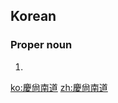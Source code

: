 {{also|慶尚南道|庆尚南道}}
==Korean==
{{ko-hanjatab}}

===Proper noun===
{{ko-proper noun|hj|hangeul=경상남도}}

# {{hanja form of|경상남도|[[w:South Gyeongsang Province|South Gyeongsang Province]], [[South Korea]]}}

[[ko:慶尙南道]]
[[zh:慶尙南道]]